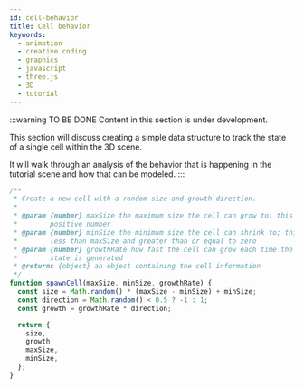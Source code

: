 ```yaml
---
id: cell-behavior
title: Cell behavior
keywords:
  - animation
  - creative coding
  - graphics
  - javascript
  - three.js
  - 3D
  - tutorial
---
```


:::warning TO BE DONE
Content in this section is under development.

This section will discuss creating a simple data structure to track the state of a single cell within the 3D scene.

It will walk through an analysis of the behavior that is happening in the tutorial scene and how that can be modeled.
:::

```javascript
/**
 * Create a new cell with a random size and growth direction.
 *
 * @param {number} maxSize the maximum size the cell can grow to; this must be a
 *        positive number
 * @param {number} minSize the minimum size the cell can shrink to; this must be
 *        less than maxSize and greater than or equal to zero
 * @param {number} growthRate how fast the cell can grow each time the next cell
 *        state is generated
 * @returns {object} an object containing the cell information
 */
function spawnCell(maxSize, minSize, growthRate) {
  const size = Math.random() * (maxSize - minSize) + minSize;
  const direction = Math.random() < 0.5 ? -1 : 1;
  const growth = growthRate * direction;

  return {
    size,
    growth,
    maxSize,
    minSize,
  };
}
```
